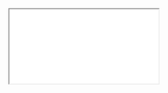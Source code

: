   <div className="my-8">
    <iframe 
      className="w-full aspect-video rounded-xl shadow-lg"
      src={`https://asciinema.org/a/${recordingId}/iframe`}
      title={title}
      allowFullScreen
    />
  </div>
);
